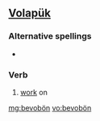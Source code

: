 ==[[Volapük]]==

===Alternative spellings===
*{{l|vo|bevoboyn}}

===Verb===
{{infl|vo|verb}}

# [[work]] on

[[mg:bevobön]]
[[vo:bevobön]]